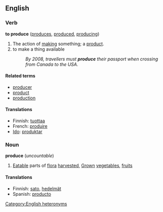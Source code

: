 ==English==

===Verb===
'''to produce''' ([[produces]], [[produced]], [[producing]])
# The action of [[make|making]] something; a [[product]].
# to make a thing available
#:''By 2008, travellers must '''produce''' their passport when crossing from Canada to the USA.''

====Related terms====
*[[producer]]
*[[product]]
*[[production]]

====Translations====
*Finnish: [[tuottaa]]
*French: [[produire]]
*[[Ido]]: [[produktar]]

===Noun===
'''produce''' (''uncountable'')
#[[Eatable]] parts of [[flora]] [[harvest]]ed, [[Grow]]n [[vegetable]]s, [[fruit]]s

====Translations====
*Finnish: [[sato]], [[hedelmät]]
*Spanish: [[producto]]

[[Category:English heteronyms]]
